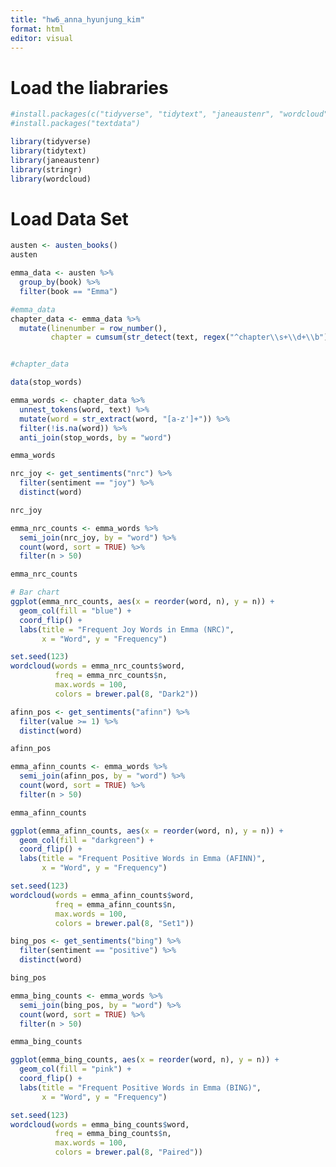 ```yaml
---
title: "hw6_anna_hyunjung_kim"
format: html
editor: visual
---
```


# Load the liabraries

```r
#install.packages(c("tidyverse", "tidytext", "janeaustenr", "wordcloud", "stringr"))
#install.packages("textdata")

library(tidyverse)
library(tidytext)   
library(janeaustenr) 
library(stringr)
library(wordcloud)  
```

# Load Data Set

```r
austen <- austen_books()
austen

```

```r
emma_data <- austen %>%
  group_by(book) %>%
  filter(book == "Emma")

#emma_data
chapter_data <- emma_data %>% 
  mutate(linenumber = row_number(),
         chapter = cumsum(str_detect(text, regex("^chapter\\s+\\d+\\b"))))


#chapter_data
```

```r
data(stop_words) 

emma_words <- chapter_data %>%
  unnest_tokens(word, text) %>% 
  mutate(word = str_extract(word, "[a-z']+")) %>%  
  filter(!is.na(word)) %>% 
  anti_join(stop_words, by = "word") 

emma_words
```

```r
nrc_joy <- get_sentiments("nrc") %>%
  filter(sentiment == "joy") %>%
  distinct(word)

nrc_joy

emma_nrc_counts <- emma_words %>%
  semi_join(nrc_joy, by = "word") %>%
  count(word, sort = TRUE) %>%
  filter(n > 50)

emma_nrc_counts 
```

```r
# Bar chart
ggplot(emma_nrc_counts, aes(x = reorder(word, n), y = n)) +
  geom_col(fill = "blue") +
  coord_flip() +
  labs(title = "Frequent Joy Words in Emma (NRC)",
       x = "Word", y = "Frequency")
```

```r
set.seed(123)
wordcloud(words = emma_nrc_counts$word,
          freq = emma_nrc_counts$n,
          max.words = 100,
          colors = brewer.pal(8, "Dark2"))
```

```r
afinn_pos <- get_sentiments("afinn") %>%
  filter(value >= 1) %>%
  distinct(word)

afinn_pos 
```

```r

emma_afinn_counts <- emma_words %>%
  semi_join(afinn_pos, by = "word") %>%
  count(word, sort = TRUE) %>%
  filter(n > 50)

emma_afinn_counts
```

```r
ggplot(emma_afinn_counts, aes(x = reorder(word, n), y = n)) +
  geom_col(fill = "darkgreen") +
  coord_flip() +
  labs(title = "Frequent Positive Words in Emma (AFINN)",
       x = "Word", y = "Frequency")
```

```r
set.seed(123)
wordcloud(words = emma_afinn_counts$word,
          freq = emma_afinn_counts$n,
          max.words = 100,
          colors = brewer.pal(8, "Set1"))
```

```r
bing_pos <- get_sentiments("bing") %>%
  filter(sentiment == "positive") %>%
  distinct(word)

bing_pos 

emma_bing_counts <- emma_words %>%
  semi_join(bing_pos, by = "word") %>%
  count(word, sort = TRUE) %>%
  filter(n > 50)

emma_bing_counts 
```

```r
ggplot(emma_bing_counts, aes(x = reorder(word, n), y = n)) +
  geom_col(fill = "pink") +
  coord_flip() +
  labs(title = "Frequent Positive Words in Emma (BING)",
       x = "Word", y = "Frequency")
```

```r
set.seed(123)
wordcloud(words = emma_bing_counts$word,
          freq = emma_bing_counts$n,
          max.words = 100,
          colors = brewer.pal(8, "Paired"))
```
